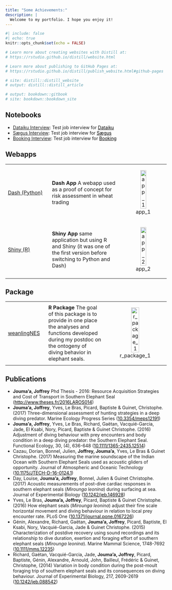```yaml
---
title: "Some Achievements:"
description: |
  Welcome to my portfolio. I hope you enjoy it!
---
```


```r
#| include: false
#| echo: true
knitr::opts_chunk$set(echo = FALSE)

# Learn more about creating websites with Distill at:
# https://rstudio.github.io/distill/website.html

# Learn more about publishing to GitHub Pages at:
# https://rstudio.github.io/distill/publish_website.html#github-pages

# site: distill::distill_website
# output: distill::distill_article

# output: bookdown::gitbook
# site: bookdown::bookdown_site

```

## Notebooks

  - [Dataiku Interview](dataiku_jjoumaa.qmd): Test job interview for <a href="https://www.dataiku.com/" target="_blank" style="color: black; text-decoration: underline;">Dataiku</a>
  - [Sægus Interview](saegus_jjoumaa.qmd): Test job interview for <a href="https://saegus.com/" target="_blank" style="color: black; text-decoration: underline;">Sægus</a> 
  - [Booking Interview](booking_jjoumaa.qmd): Test job interview for <a href="https://www.booking.com/" target="_blank" style="color: black; text-decoration: underline;">Booking</a> 
  
  
## Webapps

+:--------------------------------------------------------------------------------------+:------------------------------------------------------------------------------------------------------------------------------------------+:----------------------------------------------------------------------------:+
|<a href="https://dash-risk.onrender.com" target="_blank">Dash (Python)</a>             | **Dash App**                                                                                                                              | ![app_1](./files/dash.png){width=60%}                                        |
|                                                                                       | A webapp used as a proof of concept for risk assessment in wheat trading                                                                  |                                                                              |
+---------------------------------------------------------------------------------------+-------------------------------------------------------------------------------------------------------------------------------------------+------------------------------------------------------------------------------+
|<a href="https://joffreyjoumaa.shinyapps.io/shiny_risk/" target="_blank">Shiny (R)</a> | **Shiny App**                                                                                                                             | ![app_2](./files/shiny.png){width=60%}                                       |
|                                                                                       | same application but using R and Shiny (it was one of the first version before switching to Python and Dash)                              |                                                                              |
+---------------------------------------------------------------------------------------+-------------------------------------------------------------------------------------------------------------------------------------------+------------------------------------------------------------------------------+

## Package

+:--------------------------------------------------------------------------+:-----------------------------------------------------------------------------------------------------------------------------------------------+:--------------------------------------------------------:+
|<a href="https://weanlingnes.duckdns.org/" target="_blank">weanlingNES</a> | **R Package**                                                                                                                                  | ![r_package_1](./files/logo_weanlingnes.png){width=50%}  |
|                                                                           | The goal of this package is to provide in one place the analyses and functions developed during my postdoc on the ontogeny of diving behavior  |                                                          |
|                                                                           | in elephant seals.                                                                                                                             |                                                          |
+---------------------------------------------------------------------------+------------------------------------------------------------------------------------------------------------------------------------------------+----------------------------------------------------------+

## Publications

  - **Jouma'a, Joffrey** Phd Thesis - 2016: Resource Acquisition Strategies and Cost of Transport in Southern Elephant Seal (<a href="http://www.theses.fr/2016LAROS014" style="color: black; text-decoration: underline;" target="_blank">http://www.theses.fr/2016LAROS014</a>)
  - **Jouma’a, Joffrey**, Yves, Le Bras, Picard, Baptiste & Guinet, Christophe. (2017) Three-dimensional assessment of hunting strategies in a deep diving predator. Marine Ecology Progress Series (<a href="https://www.int-res.com/abstracts/meps/v573/p255-268/" style="color: black; text-decoration: underline;" target="_blank">10.3354/meps12191</a>)
  - **Jouma’a, Joffrey**, Yves, Le Bras, Richard, Gaëtan, Vacquié-Garcia, Jade, El Ksabi, Nory, Picard, Baptiste & Guinet Christophe. (2016) Adjustment of diving behaviour with prey encounters and body condition in a deep diving predator: the Southern Elephant Seal. Functional Ecology, 30, (4), 636-648 (<a href="https://besjournals.onlinelibrary.wiley.com/doi/full/10.1111/1365-2435.12514" style="color: black; text-decoration: underline;" target="_blank">10.1111/1365-2435.12514</a>)
  - Cazau, Dorian, Bonnel, Julien, **Joffrey, Jouma’a**, Yves, Le Bras & Guinet Christophe. (2017) Measuring the marine soundscape of the Indian Ocean with Southern Elephant Seals used as acoustic gliders of opportunity. Journal of Atmospheric and Oceanic Technology (<a href="https://journals.ametsoc.org/view/journals/atot/34/1/jtech-d-16-0124.1.xml" style="color: black; text-decoration: underline;" target="_blank">10.1175/JTECH-D-16-0124.1</a>)
  - Day, Louise, **Jouma’a, Joffrey**, Bonnel, Julien & Guinet Christophe. (2017) Acoustic measurements of post-dive cardiac responses in southern elephant seals (*Mirounga leonina*) during surfacing at sea. Journal of Experimental Biology (<a href="https://journals.biologists.com/jeb/article/220/9/1626/19618/Acoustic-measurements-of-post-dive-cardiac" style="color: black; text-decoration: underline;" target="_blank">10.1242/jeb.146928</a>)
  - Yves, Le Bras, **Jouma’a, Joffrey**, Picard, Baptiste & Guinet Christophe. (2016) How elephant seals (*Mirounga leonina*) adjust their fine scale horizontal movement and diving behaviour in relation to local prey encounter rate. PLoS One (<a href="https://journals.plos.org/plosone/article?id=10.1371/journal.pone.0167226" style="color: black; text-decoration: underline;" target="_blank" >10.1371/journal.pone.0167226</a>)
  - Génin, Alexandre, Richard, Gaëtan, **Jouma’a, Joffrey**, Picard, Baptiste, El Ksabi, Nory, Vacquié-Garcia, Jade & Guinet Christophe. (2015) Characterization of postdive recovery using sound recordings and its relationship to dive duration, exertion and foraging effort of southern elephant seals (*Mirounga leonina*). Marine Mammal Science, 1748-7692 (<a href="https://onlinelibrary.wiley.com/doi/10.1111/mms.12235" style="color: black; text-decoration: underline;" target="_blank">10.1111/mms.12235</a>)
  - Richard, Gaëtan, Vacquié-Garcia, Jade, **Jouma’a, Joffrey**, Picard, Baptiste, Génin, Alexandre, Arnould, John, Bailleul, Frédéric & Guinet, Christophe, (2014) Variation in body condition during the post-moult foraging trip of southern elephant seals and its consequences on diving behaviour. Journal of Experimental Biology, 217, 2609-2619 (<a href="https://journals.biologists.com/jeb/article/217/14/2609/12154/Variation-in-body-condition-during-the-post-moult/" style="color: black; text-decoration: underline;" target="_blank">10.1242/jeb.088542</a>)


